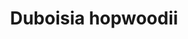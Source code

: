 ---
title: Duboisia hopwoodii
aka:
  - pituri
  - mingkulpa
  - emu plant
  - poison bush
  - corkwood
duration_chart_title: Chewed Duration of Duboisia hopwoodii
duration_chart:
  total: 3–6 hours
  onset: 8m
  coming_up: 22m
  plateau: 90m
  coming_down: 45m
  after_effects: 270m
positive_effects: mild stimulation, enhanced focus
neutral_effects: increased saliva/digestion, sweating
negative_effects: nausea, dizziness
image_location: /src/assets/Images/Duboisia hopwoodii/Pituri Michael McBain.jpeg
image_caption: Pituri by Michael McBain
dosage_table:
  title: Chewed Dosage of Dried Duboisia hopwoodii Leaf
  threshold: 11 mg
  light: 55 mg
  common: 160 mg
  strong: 270 mg
  heavy: 380+ mg
--- 